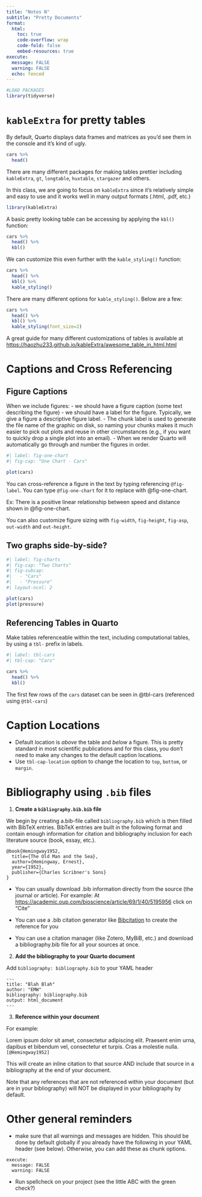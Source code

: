 ```yaml
---
title: "Notes N"
subtitle: "Pretty Documents"
format:
  html:
    toc: true
    code-overflow: wrap
    code-fold: false
    embed-resources: true
execute: 
  message: FALSE
  warning: FALSE
  echo: fenced
---
```


```r
#LOAD PACKAGES
library(tidyverse)
```

# `kableExtra` for pretty tables

By default, Quarto displays data frames and matrices as you’d see them in the console and it's kind of ugly.  

```r
cars %>% 
  head()
```

There are many different packages for making tables prettier including `kableExtra`, `gt`, `longtable`, `huxtable`, `stargazer` and others. 

In this class, we are going to focus on `kableExtra` since it's relatively simple and easy to use and it works well in many output formats (.html, .pdf, etc.)

```r
library(kableExtra)
```

A basic pretty looking table can be accessing by applying the `kbl()` function:

```r
cars %>% 
  head() %>% 
  kbl()
```
We can customize this even further with the `kable_styling()` function: 

```r
cars %>% 
  head() %>% 
  kbl() %>% 
  kable_styling()
```

There are many different options for `kable_styling()`. Below are a few:  

```r
cars %>% 
  head() %>% 
  kbl() %>% 
  kable_styling(font_size=2)
```

A great guide for many different customizations of tables is available at [https://haozhu233.github.io/kableExtra/awesome_table_in_html.html](https://haozhu233.github.io/kableExtra/awesome_table_in_html.html)

# Captions and Cross Referencing

## Figure Captions

When we include figures: 
- we should have a figure caption (some text describing the figure)
- we should have a label for the figure. Typically, we give a figure a descriptive figure label.
    -  The chunk label is used to generate the file name of the graphic on disk, so naming your chunks makes it much easier to pick out plots and reuse in other circumstances (e.g., if you want to quickly drop a single plot into an email).
    - When we render Quarto will automatically go through and number the figures in order. 

```r
#| label: fig-one-chart
#| fig-cap: "One Chart - Cars"

plot(cars)
```

You can cross-reference a figure in the text by typing referencing `@fig-label`. You can type `@fig-one-chart` for it to replace with @fig-one-chart. 

Ex: There is a positive linear relationship between speed and distance shown in @fig-one-chart. 

You can also customize figure sizing with `fig-width`, `fig-height`, `fig-asp`, `out-width` and `out-height`. 

## Two graphs side-by-side?

```r
#| label: fig-charts
#| fig-cap: "Two Charts"
#| fig-subcap: 
#|   - "Cars"
#|   - "Pressure"
#| layout-ncol: 2

plot(cars)
plot(pressure)
```


## Referencing Tables in Quarto 

Make tables referenceable within the text, including computational tables, by using a `tbl-` prefix in labels.

```r
#| label: tbl-cars
#| tbl-cap: "Cars"

cars %>% 
  head() %>% 
  kbl()
```
The first few rows of the `cars` dataset can be seen in @tbl-cars (referenced using `@tbl-cars`)

# Caption Locations

- Default location is *above* the table and *below* a figure. This is pretty standard in most scientific publications and for this class, you don't need to make any changes to the default caption locations. 
- Use `tbl-cap-location` option to change the location to `top`, `bottom`, or `margin`.

# Bibliography using `.bib` files

1. **Create a `bibliography.bib.bib` file**

We begin by creating a.bib-file called `bibliography.bib` which is then filled with BibTeX entries. BibTeX entries are built in the following format and contain enough information for citation and bibliography inclusion for each literature source (book, essay, etc.).

```
@book{Hemingway1952,
  title={The Old Man and the Sea},
  author={Hemingway, Ernest},
  year={1952},
  publisher={Charles Scribner's Sons}
}
```

- You can usually download .bib information directly from the source (the journal or article). For example: At [https://academic.oup.com/bioscience/article/69/1/40/5195956](https://academic.oup.com/bioscience/article/69/1/40/5195956) click on "Cite"

- You can use a .bib citation generator like [Bibcitation](https://www.bibcitation.com/) to create the reference for you

- You can use a citation manager (like Zotero, MyBiB, etc.) and download a bibliography.bib file for all your sources at once. 

2. **Add the bibliography to your Quarto document** 

Add `bibliography: bibliography.bib` to your YAML header

```
---
title: "Blah Blah"
author: "EMW"
bibliography: bibliography.bib
output: html_document
---
```
 

3. **Reference within your document**

For example: 

Lorem ipsum dolor sit amet, consectetur adipiscing elit.
Praesent enim urna, dapibus et bibendum vel, consectetur et turpis.
Cras a molestie nulla. `[@Hemingway1952]` 

This will create an inline citation to that source AND include that source in a bibliography at the end of your document. 

Note that any references that are not referenced within your document (but are in your bibliography) will NOT be displayed in your bibliography by default. 

# Other general reminders

- make sure that all warnings and messages are hidden. This should be done by default globally if you already have the following in your YAML header (see below). Otherwise, you can add these as chunk options. 

```
execute: 
  message: FALSE
  warning: FALSE
```


- Run spellcheck on your project (see the little ABC with the green check?)













